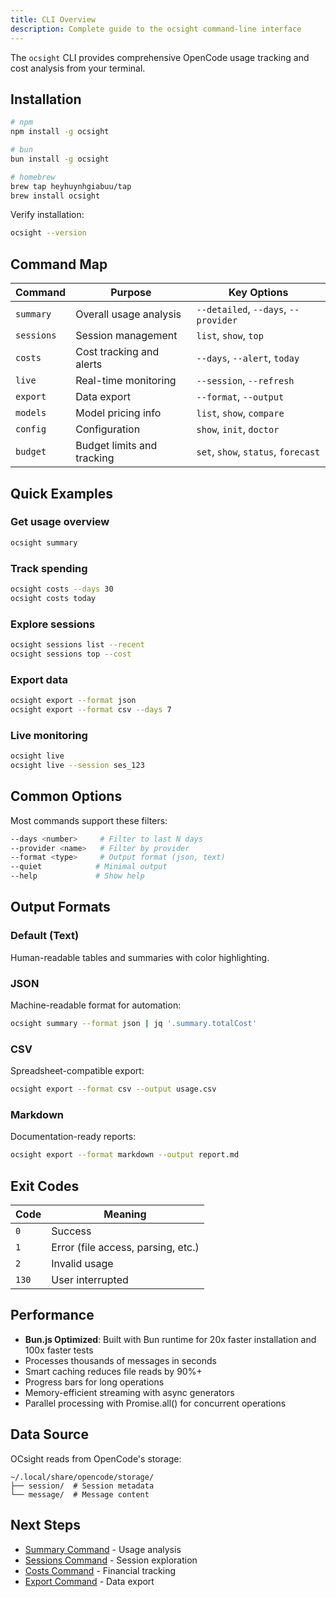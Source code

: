 ```yaml
---
title: CLI Overview
description: Complete guide to the ocsight command-line interface
---
```


The `ocsight` CLI provides comprehensive OpenCode usage tracking and cost analysis from your terminal.

## Installation

```bash
# npm
npm install -g ocsight

# bun
bun install -g ocsight

# homebrew
brew tap heyhuynhgiabuu/tap
brew install ocsight
```

Verify installation:

```bash
ocsight --version
```

## Command Map

| Command | Purpose | Key Options |
|---------|---------|-------------|
| `summary` | Overall usage analysis | `--detailed`, `--days`, `--provider` |
| `sessions` | Session management | `list`, `show`, `top` |
| `costs` | Cost tracking and alerts | `--days`, `--alert`, `today` |
| `live` | Real-time monitoring | `--session`, `--refresh` |
| `export` | Data export | `--format`, `--output` |
| `models` | Model pricing info | `list`, `show`, `compare` |
| `config` | Configuration | `show`, `init`, `doctor` |
| `budget` | Budget limits and tracking | `set`, `show`, `status`, `forecast` |

## Quick Examples

### Get usage overview
```bash
ocsight summary
```

### Track spending
```bash
ocsight costs --days 30
ocsight costs today
```

### Explore sessions
```bash
ocsight sessions list --recent
ocsight sessions top --cost
```

### Export data
```bash
ocsight export --format json
ocsight export --format csv --days 7
```

### Live monitoring
```bash
ocsight live
ocsight live --session ses_123
```

## Common Options

Most commands support these filters:

```bash
--days <number>     # Filter to last N days
--provider <name>   # Filter by provider
--format <type>     # Output format (json, text)
--quiet            # Minimal output
--help             # Show help
```

## Output Formats

### Default (Text)
Human-readable tables and summaries with color highlighting.

### JSON
Machine-readable format for automation:

```bash
ocsight summary --format json | jq '.summary.totalCost'
```

### CSV
Spreadsheet-compatible export:

```bash
ocsight export --format csv --output usage.csv
```

### Markdown
Documentation-ready reports:

```bash
ocsight export --format markdown --output report.md
```

## Exit Codes

| Code | Meaning |
|------|---------|
| `0` | Success |
| `1` | Error (file access, parsing, etc.) |
| `2` | Invalid usage |
| `130` | User interrupted |

## Performance

- **Bun.js Optimized**: Built with Bun runtime for 20x faster installation and 100x faster tests
- Processes thousands of messages in seconds
- Smart caching reduces file reads by 90%+
- Progress bars for long operations
- Memory-efficient streaming with async generators
- Parallel processing with Promise.all() for concurrent operations

## Data Source

OCsight reads from OpenCode's storage:

```
~/.local/share/opencode/storage/
├── session/  # Session metadata
└── message/  # Message content
```

## Next Steps

- [Summary Command](cli-summary) - Usage analysis
- [Sessions Command](cli-sessions) - Session exploration
- [Costs Command](cli-costs) - Financial tracking
- [Export Command](cli-export) - Data export